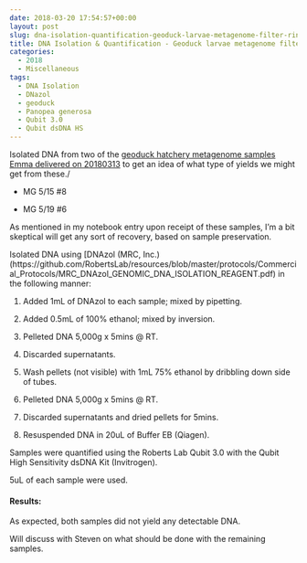 ```yaml
---
date: 2018-03-20 17:54:57+00:00
layout: post
slug: dna-isolation-quantification-geoduck-larvae-metagenome-filter-rinses
title: DNA Isolation & Quantification - Geoduck larvae metagenome filter rinses
categories:
  - 2018
  - Miscellaneous
tags:
  - DNA Isolation
  - DNazol
  - geoduck
  - Panopea generosa
  - Qubit 3.0
  - Qubit dsDNA HS
---
```


Isolated DNA from two of the [geoduck hatchery metagenome samples Emma delivered on 20180313](https://robertslab.github.io/sams-notebook/posts/2018/2018-03-13-samples-received-geoduck-larvae-metagenome-filter-rinses.html) to get an idea of what type of yields we might get from these./





  * MG 5/15 #8


  * MG 5/19 #6



As mentioned in my notebook entry upon receipt of these samples, I'm a bit skeptical will get any sort of recovery, based on sample preservation.

Isolated DNA using [DNAzol (MRC, Inc.)(https://github.com/RobertsLab/resources/blob/master/protocols/Commercial_Protocols/MRC_DNAzol_GENOMIC_DNA_ISOLATION_REAGENT.pdf) in the following manner:





  1. Added 1mL of DNAzol to each sample; mixed by pipetting.


  2. Added 0.5mL of 100% ethanol; mixed by inversion.


  3. Pelleted DNA 5,000g x 5mins @ RT.


  4. Discarded supernatants.


  5. Wash pellets (not visible) with 1mL 75% ethanol by dribbling down side of tubes.


  6. Pelleted DNA 5,000g x 5mins @ RT.


  7. Discarded supernatants and dried pellets for 5mins.


  8. Resuspended DNA in 20uL of Buffer EB (Qiagen).



Samples were quantified using the Roberts Lab Qubit 3.0 with the Qubit High Sensitivity dsDNA Kit (Invitrogen).

5uL of each sample were used.



#### Results:



As expected, both samples did not yield any detectable DNA.

Will discuss with Steven on what should be done with the remaining samples.
